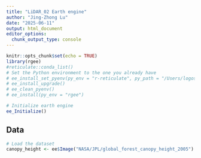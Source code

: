 ```yaml
---
title: "LiDAR_02 Earth engine"
author: "Jing-Zhong Lu"
date: "2025-06-11"
output: html_document
editor_options: 
  chunk_output_type: console
---
```


```r
knitr::opts_chunk$set(echo = TRUE)
library(rgee)
#reticulate::conda_list()
# Set the Python environment to the one you already have
# ee_install_set_pyenv(py_env = "r-reticulate", py_path = "/Users/logos/opt/anaconda3/envs/r-reticulate/bin/python")
# ee_install_upgrade()
# ee_clean_pyenv()
# ee_install(py_env = "rgee")

# Initialize earth engine
ee_Initialize()
```

## Data
```r
# Load the dataset
canopy_height <- ee$Image("NASA/JPL/global_forest_canopy_height_2005")


```

